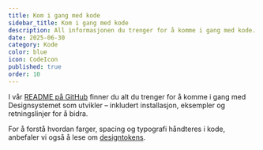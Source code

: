 ```yaml
---
title: Kom i gang med kode
sidebar_title: Kom i gang med kode
description: All informasjonen du trenger for å komme i gang med kode.
date: 2025-06-30
category: Kode
color: blue
icon: CodeIcon
published: true
order: 10
---
```


I vår [README på GitHub](https://github.com/digdir/designsystemet#table-of-contents) finner du alt du trenger for å komme i gang med Designsystemet som utvikler – inkludert installasjon, eksempler og retningslinjer for å bidra.

For å forstå hvordan farger, spacing og typografi håndteres i kode, anbefaler vi også å lese om [designtokens](/no/fundamentals/design-tokens/design-tokens).
